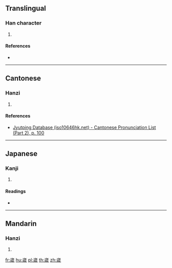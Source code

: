 {{character info/new}}
==Translingual==

===Han character===
{{Han char|rn=46|rad=山|as=09|sn=12|four=22253|canj=UIHR|ids=⿱山咸}}

# {{defn|Han|sort=山09}}

====References====
* {{Han ref|kx=0316.080|dkj=08271|hdz=10785.100|uh=5D45|ud=23877|bh=D8F1|bd=55537}}

----

==Cantonese==

===Hanzi===
{{yue-hanzi|jyut=[[haam4]]|y=haam4}}

# {{defn|lang=yue|sort=山09}}

====References====
* [http://www.iso10646hk.net/jp/document/download.jsp Jyutping Database (iso10646hk.net) - Cantonese Pronunciation List (Part 2), p. 100]

----

==Japanese==

===Kanji===
{{ja-kanji|grade=|rs=山09}}

# {{defn|lang=ja|sort=山09}}

====Readings====
* {{ja-readings|on=[[かん]] (kan), [[こん]] (kon)|kun=}}

----

==Mandarin==

===Hanzi===
{{cmn-hanzi|pin=[[hán]] ([[han2]])|wg=han<sup>1</sup>}}

# {{defn|lang=cmn|sort=山09}}

[[fr:嵅]]
[[hu:嵅]]
[[pl:嵅]]
[[th:嵅]]
[[zh:嵅]]